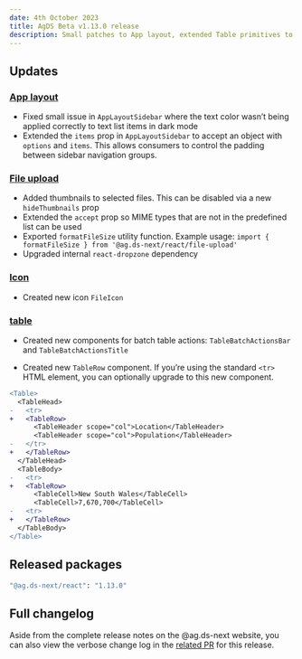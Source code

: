 ```yaml
---
date: 4th October 2023
title: AgDS Beta v1.13.0 release
description: Small patches to App layout, extended Table primitives to support batch actions, plus various bug fixes and improvements.
---
```


## Updates

### [App layout](/components/app-layout)

- Fixed small issue in `AppLayoutSidebar` where the text color wasn’t being applied correctly to text list items in dark mode
- Extended the `items` prop in `AppLayoutSidebar` to accept an object with `options` and `items`. This allows consumers to control the padding between sidebar navigation groups.

### [File upload](/components/file-upload)

- Added thumbnails to selected files. This can be disabled via a new `hideThumbnails` prop
- Extended the `accept` prop so MIME types that are not in the predefined list can be used
- Exported `formatFileSize` utility function. Example usage: `import { formatFileSize } from '@ag.ds-next/react/file-upload'`
- Upgraded internal `react-dropzone` dependency

### [Icon](/components/icon)

- Created new icon `FileIcon`

### [table](/components/table)

- Created new components for batch table actions: `TableBatchActionsBar` and `TableBatchActionsTitle`

- Created new `TableRow` component. If you’re using the standard `<tr>` HTML element, you can optionally upgrade to this new component.

```diff
<Table>
  <TableHead>
-   <tr>
+   <TableRow>
      <TableHeader scope="col">Location</TableHeader>
      <TableHeader scope="col">Population</TableHeader>
-   </tr>
+   </TableRow>
  </TableHead>
  <TableBody>
-   <tr>
+   <TableRow>
      <TableCell>New South Wales</TableCell>
      <TableCell>7,670,700</TableCell>
-   <tr>
+   </TableRow>
  </TableBody>
</Table>
```

## Released packages

```sh
"@ag.ds-next/react": "1.13.0"
```

## Full changelog

Aside from the complete release notes on the @ag.ds-next website, you can also view the verbose change log in the [related PR](https://github.com/agriculturegovau/agds-next/pull/1402) for this release.
